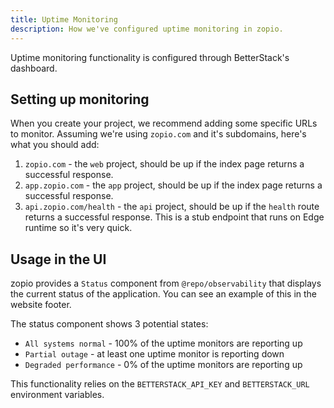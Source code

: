 ```yaml
---
title: Uptime Monitoring
description: How we've configured uptime monitoring in zopio.
---
```


Uptime monitoring functionality is configured through BetterStack's dashboard.

## Setting up monitoring

When you create your project, we recommend adding some specific URLs to monitor. Assuming we're using `zopio.com` and it's subdomains, here's what you should add:

1. `zopio.com` - the `web` project, should be up if the index page returns a successful response.
2. `app.zopio.com` - the `app` project, should be up if the index page returns a successful response.
3. `api.zopio.com/health` - the `api` project, should be up if the `health` route returns a successful response. This is a stub endpoint that runs on Edge runtime so it's very quick.

## Usage in the UI

zopio provides a `Status` component from `@repo/observability` that displays the current status of the application. You can see an example of this in the website footer.

The status component shows 3 potential states:

- `All systems normal` - 100% of the uptime monitors are reporting up
- `Partial outage` - at least one uptime monitor is reporting down
- `Degraded performance` - 0% of the uptime monitors are reporting up

This functionality relies on the `BETTERSTACK_API_KEY` and `BETTERSTACK_URL` environment variables.

